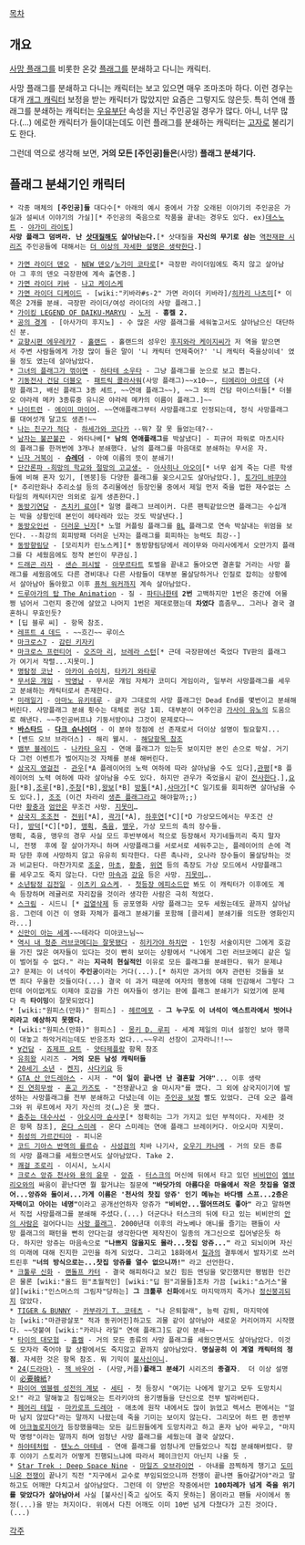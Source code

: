 [[목차]]

== 개요 ==
[[사망 플래그]]를 비롯한 온갖 [[플래그]]를 분쇄하고 다니는 캐릭터. 

사망 플래그를 분쇄하고 다니는 캐릭터는 보고 있으면 매우 조마조마 하다. 이런 경우는 대개 [[개그 캐릭터]] 보정을 받는 캐릭터가 많았지만 요즘은 그렇지도 않은듯. 특히 연애 플래그를 분쇄하는 캐릭터는 [[우유부단]] 속성을 지닌 주인공일 경우가 많다. 아니, 너무 많다.(…) 에로한 캐릭터가 들이대는데도 이런 플래그를 분쇄하는 캐릭터는 [[고자]]로 불리기도 한다.

그런데 역으로 생각해 보면, '''거의 모든 [주인공]들은 '''(사망) '''플래그 분쇄기다.'''

== 플래그 분쇄기인 캐릭터 ==
 * 각종 매체의 '''[주인공]들''' 대다수[* 아래의 예시 중에서 가장 오래된 이야기의 주인공은 가실과 설씨녀 이야기의 가실][* 주인공의 죽음으로 작품을 끝내는 경우도 있다. ex)[[데스노트]] - [[야가미 라이토]]]
 '''사망 플래그 덤벼라. 난 [[삿대질]]해도 살아남는다.'''[* 삿대질을 '''자신의 무기로 삼는''' [[역전재판 시리즈]] 주인공들에 대해서는 [[더 이상의 자세한 설명은 생략한다]].]

 * [[가면 라이더 덴오]] - [[NEW 덴오]]/[[노가미 코타로]][* 극장판 라이더임에도 죽지 않고 살아남아 그 후의 덴오 극장판에 계속 출연중.]
 * [[가면 라이더 키바]] - [[나고 케이스케]]
 * [[가면 라이더 디케이드]] - [wiki:"키바라#s-2" 가면 라이더 키바라]/[[히카리 나츠미]][* 이쪽은 2개를 분쇄. 극장판 라이더/여성 라이더의 사망 플래그.]
 * [[가이킹 LEGEND OF DAIKU-MARYU]] - [[노저]] - '''흉켈 2.'''
 * [[공의 경계]] - [아사가미 후지노] - 수 많은 사망 플래그를 세워놓고서도 살아남으신 대단하신 분.
 * [[교향시편 에우레카7]] - [[홀랜드]] - 홀랜드의 성우인 [[후지와라 케이지]]씨가 저 역을 맡으면서 주변 사람들에게 가장 많이 들은 말이 '니 캐릭터 언제죽어?' '니 캐릭터 죽을상이네' 였을 정도 였는데 살아남았다.
 * [[그녀의 플래그가 꺾이면]] - [[그녀의 플래그가 꺾이면#s-3.1|하타테 소우타]] - 그냥 플래그를 눈으로 보고 뽑는다.
 * [[기동전사 건담 더블오]] - [[패트릭 콜라사워]](사망 플래그)~~x10~~, [[티에리아 아르데]] (사망 플래그, 배신 플래그 3종 세트, ~~연애 플래그~~), ~~그 외의 건담 마이스터들[* 더블오 야라레 메카 3종류중 유니온 야라레 메카의 이름이 플래그.]~~
 * [[나이트런]] - [[에이미 마이어]]. ~~연애플래그부터 사망플래그로 인정되는데, 정식 사망플래그를 대여섯개 달고도 생존!~~
 * [[나는 친구가 적다]] - [[하세가와 코다카]] --뭐? 잘 못 들었는데?--
 * [[남자는 불끈불끈]] - 와타나베[* '''남의 연애플래그'''를 박살냈다] - 피규어 파워로 마츠시타의 플래그를 한꺼번에 3개나 분쇄했다. 남의 플래그를 마음대로 분쇄하는 무서운 자.
 * [[닌자 거북이]] - '''[[슈레더]]''' - 아예 이름의 뜻이 분쇄기!
 * [[단간론파 -희망의 학교와 절망의 고교생-]] - [[아사히나 아오이]][* 너무 쉽게 죽는 다른 학생들에 비해 혼자 있기, [멘붕]등 다양한 플래그를 꽂으시고도 살아남았다.], [[토가미 뱌쿠야]][* 추리만화나 추리소설 등의 추리물에선 등장인물 중에서 제일 먼저 죽을 법한 재수없는 스타일의 캐릭터지만 의외로 길게 생존한다.]
 * [[동방기연담]] - [[츠치키 료야]][* 일명 플래그 브레이커. 다른 팬픽같았으면 플래그는 수십개는 박을 상황인데 본인이 헤타레라 있는 것도 박살낸다.]
 * [[동방오인선]] - [[더러운 닌자]][* 노멀 커플링 플래그를 [[BL]] 플래그로 연속 박살내는 위엄을 보인다. --최강의 회피방패 더러운 닌자는 플래그를 회피하는 능력도 최강--]
 * [[동방향림당]] - [모리치카 린노스케][* 동방향림당에서 레이무와 마리사에게서 오만가지 플래그를 다 세웠음에도 정작 본인이 무관심.]
 * [[드래곤 라자]] - [[샌슨 퍼시발]] - [[아무르타트]] 토벌을 끝내고 돌아오면 결혼할 거라는 사망 플래그를 세웠음에도 다른 경비대나 다른 사람들이 대부분 몰살당하거나 인질로 잡히는 상황에서 살아남아 돌아왔고 이후 [[퓨처 워커]]까지 계속 살아남았다.
 * [[드루아가의 탑 The Animation]] - 질 - [[파티나]]한테 '''2번''' 고백하지만 1번은 중간에 어물쩡 넘어서 그런지 중간에 살았고 나머지 1번은 제대로했는데 '''차였다''' 흠좀무…. 그러나 결국 결혼하니 무효인듯?
 * [딥 블루 씨] - 항목 참조.
 * [[레프트 4 데드]] - ~~흐긴~~ 루이스
 * [[마크로스7]] - [[감린 키자키]]
 * [[마크로스 프런티어]] - [[오즈마 리]], [[브레라 스턴]][* 근데 극장판에선 죽었다 TV판의 플래그가 여기서 작렬...지못미.]
 * [[명탐정 코난]] - [[아카이 슈이치]], [[타카기 와타루]]
 * [[무서운 걔임]] - [[무서운%20걔임/등장인물#s-10|박영남]] - 무서운 걔임 자체가 코미디 게임이라, 일부러 사망플래그를 세우고 분쇄하는 캐릭터로서 존재한다.
 * [[미래일기]] - [[아마노 유키테루]] - 글자 그대로의 사망 플래그인 Dead End를 몇번이고 분쇄해버린다. 사망플래그 분쇄 횟수는 대체로 권당 1회. 대부분이 여주인공 [[가사이 유노]]의 도움으로 해낸다. ~~주인공버프냐 기둥서방이냐 그것이 문제로다~~
 * '''[[바스타드]]''' - '''[[다크 슈나이더]]''' - 이 분야 정점에 선 존재로서 더이상 설명이 필요할지...
 * [밴드 오브 브라더스] - 해리 웰시. - [[밴드 오브 브라더스/등장 인물|해당항목 참조]]
 * [[뱀부 블레이드]] - [[나카타 유지]] - 연애 플래그가 있는듯 보이지만 본인 손으로 박살. 거기다 그런 이벤트가 벌어지는것 자체를 분쇄 해버린다.
 * [[삼국지 영걸전]] - [[관우]][*A 플레이어의 노력 여하에 따라 살아남을 수도 있다],[[관평]][*B 플레이어의 노력 여하에 따라 살아남을 수도 있다. 하지만 관우가 죽었을시 같이 [[전사]]한다.],[[요화]][*B],[[조루]][*B],[[주창]][*B],[[왕보]][*B] [[방통]][*A],[[사마가]][*C 일기토를 회피하면 살아남을 수도 있다.], [[조조]] (이건 차라리 [[생존 플래그]]라고 해야할까;;)
 다만 [[황충]]과 [[엄안]]은 무조건 사망. [[지못미]]…
 * [[삼국지 조조전]] - [[전위]][*A], [[곽가]][*A], [[하후연]][*C][*D 가상모드에서는 무조건 산다], [[방덕]][*C][*D], [[맹획]], [[축융]], [[맹우]], 가상 모드의 촉의 장수들.
 맹획, 축융, 맹우의 경우 사실 모드 후반부에서 적으로 등장해서 자기네들끼리 죽지 말자니, 전쟁  후에 잘 살아가자니 하며 사망플래그를 서로서로 세워주고는, 플레이어의 손에 격파 당한 후에 사망하지 않고 유유히 퇴각한다. 다른 촉나라, 오나라 장수들이 몰살당하는 것과 비교된다. 마찬가지로 [[조운]], [[마초]], [[황충]], [[위연]] 등의 촉장도 가상 모드에서 사망플래그를 세우고도 죽지 않는다. 다만 [[마속]]과 [[강유]] 등은 사망. [[지못미]]….
 * [[소년탐정 김전일]] - [[이츠키 요스케]]. - [[히렌호 전설 살인사건|첫등장 에피소드]]만 봐도 이 캐릭터가 이후에도 계속 등장하며 레귤러로 자리잡을 것이라 생각한 사람은 극히 적었다.
 * [[스크림]] - 시드니 [* [[검열삭제]] 등 공포영화 사망 플래그는 모두 세웠는데도 끝까지 살아남음. 그런데 이건 이 영화 자체가 플래그 분쇄기를 포함해 [클리셰] 분쇄기를 의도한 영화인지라...]
 * [[신만이 아는 세계]]-~~테라다 미야코느님~~
 * [[역시 내 청춘 러브코메디는 잘못됐다]] - [[히키가야 하치만]] - 1인칭 서술이지만 그에게 호감을 가진 많은 여자들이 있다는 것이 빤히 보이는 상황에서 "나에게 그런 러브코메디 같은 일이 벌어질 수 없다." 라는 '''지극히 현실적인''' 이유로 모든 플래그를 분쇄한다. 뭐가 문제냐고? 문제는 이 녀석이 '''주인공'''이라는 거다(...).[* 하지만 과거의 여자 관련된 것들을 보면 죄다 우울한 것들이다(...) 결국 이 과거 때문에 여자의 행동에 대해 민감해서 그렇다 그런데 어이없게도 이제야 호감을 가진 여자들이 생기는 판에 플래그 분쇄기가 되었기에 문제다 즉 '''타이밍'''이 잘못되었다]
 * [wiki:"원피스(만화)" 원피스] - [[헤르메포]] - '''그 누구도 이 녀석이 엑스트라에서 벗어나리라고 예상하지 못했다.'''
 * [wiki:"원피스(만화)" 원피스] - [[몽키 D. 루피]] - 세계 제일의 미녀 설정인 보아 행콕이 대놓고 하악거리는데도 반응조차 없다...~~우리 선장이 고자라니!!~~
 * [[∀건담]] - [[죠제프 요트]] - [[얏타제플랑]] 항목 참조
 * [[유희왕]] 시리즈 - '''거의 모든 남성 캐릭터들'''
 * [[20세기 소년]] - [[켄지]], [[사다키요]] 등
 * [[GTA 산 안드레아스]] - 시저 - '''"이 일이 끝나면 난 결혼할 거야"'''... 이후 생략
 * [[진 연희무쌍]] - [[혼고 카즈토]] - "전쟁끝나고 술 마시자"를 깼다. 그 외에 삼국지이기에 발생하는 사망플래그를 전부 분쇄하고 다녔는데 이는 [[주인공 보정]] 빨도 있었다. 근데 오군 플래그와 위 루트에서 자기 자신의 것(…)은 못 깼다.
 * [[춤추는 대수사선]] - [[아오시마 슌사쿠]][* 정확히는 그가 가지고 있던 부적이다. 자세한 것은 항목 참조], [[온다 스미레]] - 온다 스미레는 연애 플래그 브레이커다. 아오시마 지못미.
 * [[취성의 가르간티아]] - 피니온
 * [[코드 기아스 반역의 를르슈]] - [[사성검]]의 치바 나기사, [[오우기 카나메]] - 거의 모든 종류의 사망 플래그를 세웠으면서도 살아남았다. Take 2.
 * [[쾌걸 조로리]] - 이시시, 노시시
 * [[크로스 앙쥬 천사와 용의 윤무]] - [[앙쥬]] - [[터스크(크로스 앙쥬 천사와 용의 윤무)|터스크]]의 머신에 뒤에서 타고 있던 [[비비안(크로스 앙쥬 천사와 용의 윤무)|비비안]]이 [[엠브리오(크로스 앙쥬 천사와 용의 윤무)|엠브리오]]와의 싸움이 끝난다면 뭘 할거냐는 질문에 '''"바닷가의 아름다운 마을에서 작은 찻집을 열겠어...앙쥬와 둘이서...가게 이름은 '천사의 찻집 앙쥬' 인기 메뉴는 바다뱀 스프...2층은 자택이고 아이는 네명"'''이라고 공개선언하자 앙쥬가 '''"비비안...떨어뜨려도 좋아"''' 라고 말하면서 직접 사망플래그를 분쇄해 주셨다.(...) 더군다나 터스크의 뒤에 타고 있는 비비안의 [[쿠와시마 호우코|안의 사람은]] 걸어다니는 [[사망 플래그]]. 2000년대 이후의 라노베나 애니를 즐기는 팬들이 사망 플래그의 패턴을 뻔히 안다는걸 생각한다면 제작진이 일종의 개그신으로 집어넣은듯 하다. 하지만 앙쥬는 마음속으로 '''"나쁘지 않을지도 몰라...찻집 앙쥬..."''' 라고 되뇌이며 자신의 미래에 대해 진지한 고민을 하게 되었다. 그리고 18화에서 [[질(크로스 앙쥬 천사와 용의 윤무)|질]]과의 결투에서 발차기로 쓰러트린후 '''"너의 방식으로는...찻집 앙쥬를 열수 없으니까!"''' 라고 선언한다. 
 * [[크툴루 신화]] - [[랜돌프 카터]] - 결국 해피하다고 보긴 힘든 엔딩을 맞긴했지만 평범한 인간은 물론 [wiki:"올드 원"초월적인] [wiki:"딥 원"괴물들]조차 가끔 [wiki:"쇼거스"몰살][wiki:"인스머스의 그림자"당하는] '''그 크툴루 신화'''에서도 마지막까지 죽거나 [[정신붕괴]]되지 않았다.
 * [[TIGER & BUNNY]] - [[카부라기 T. 코테츠]] - "나 은퇴할래", 능력 감퇴, 마지막에는 [wiki:"마관광살포" 적과 동귀어진]하고도 괴물 같이 살아남아 새로운 커리어까지 시작했다. ~~덧붙여 [wiki:"카리나 라일" 연애 플래그]도 같이 분쇄~~
 * [[타이의 대모험]] - [[흉켈]] - 거의 모든 종류의 사망 플래그를 세웠으면서도 살아남았다. 이것도 모자라 죽어야 할 상황에서도 죽지않고 끝까지 살아남았다. '''명실공히 이 계열 캐릭터의 정점'''. 자세한 것은 항목 참조. 뭐 기믹이 [[불사신]]이니.
 * [[24(드라마)]] - [[잭 바우어]] - (사망,커플)'''플래그 분쇄기''' 시리즈의 '''종결자'''.  더 이상 설명이 [[必要韓紙]]?
 * [[파이어 엠블렘 성전의 계보]] - [[세티]] - 첫 등장시 "여기는 나에게 맡기고 모두 도망치시오!" 라고 말해놓고 침입해오는 트라키아의 용기병들을 단신으로 전부 발라버린다.
 * [[페어리 테일]] - [[마카로프 드레아]] - 애초에 원작 내에서도 많이 늙었고 렉서스 편에서는 "얼마 남지 않았다"라는 말까지 나왔는데 죽을 기미는 보이지 않는다. 그리모어 하트 편 종반부에 [[아크놀로지아]]가 등장했을때는 모든 길드원들에게 도망치라고 하고 혼자 남아 싸우고, "마지막 명령"이라는 말까지 하며 엄청난 사망 플래그를 세웠는데 결국 살았다.
 * [[하야테처럼]] - [[텐노스 아테네]] - 연애 플래그를 엄청나게 만들었으나 직접 분쇄해버렸다. 향후 이야기 스토리가 어떻게 진행되느냐에 따라서 페이크인지 아닌지 나올 듯 .
 * [[Star Trek : Deep Space Nine]] - [[마일즈 오브라이언]] - 아내를 끔찍하게 챙기고 [[도미니온 전쟁]]이 끝나기 직전 "지구에서 교수로 부임되었으니까 전쟁이 끝나면 돌아갈거야"라고 말하고도 어깨만 다치고서 살아남았다. 그런데 이 양반은 작중에서만 '''100차례가 넘게 죽을 위기를 맞았다가 살아남아서''' 사실 [불사신|죽고 싶어도 죽지 못하는] 몸이라고 팬들 사이에서 동정(...)을 받는 처지이다. 위에서 다친 어깨도 이미 10번 넘게 다쳤다가 고친 것이다.(...)


[[각주]]
